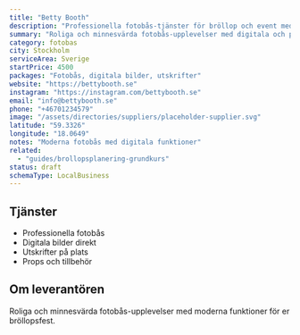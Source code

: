```yaml
---
title: "Betty Booth"
description: "Professionella fotobås-tjänster för bröllop och event med moderna funktioner."
summary: "Roliga och minnesvärda fotobås-upplevelser med digitala och print-funktioner för er bröllopsfest."
category: fotobas
city: Stockholm
serviceArea: Sverige
startPrice: 4500
packages: "Fotobås, digitala bilder, utskrifter"
website: "https://bettybooth.se"
instagram: "https://instagram.com/bettybooth.se"
email: "info@bettybooth.se"
phone: "+46701234579"
image: "/assets/directories/suppliers/placeholder-supplier.svg"
latitude: "59.3326"
longitude: "18.0649"
notes: "Moderna fotobås med digitala funktioner"
related:
  - "guides/brollopsplanering-grundkurs"
status: draft
schemaType: LocalBusiness
---
```


## Tjänster

- Professionella fotobås
- Digitala bilder direkt
- Utskrifter på plats
- Props och tillbehör

## Om leverantören

Roliga och minnesvärda fotobås-upplevelser med moderna funktioner för er bröllopsfest.
